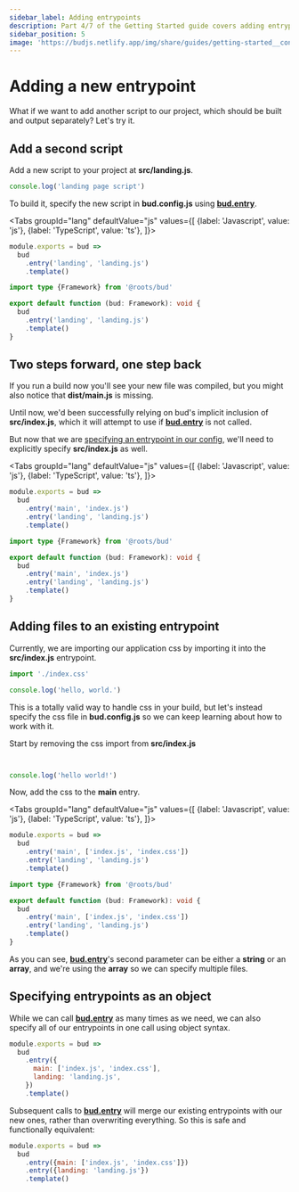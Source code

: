 ```yaml
---
sidebar_label: Adding entrypoints
description: Part 4/7 of the Getting Started guide covers adding entrypoints to your build
sidebar_position: 5
image: 'https://budjs.netlify.app/img/share/guides/getting-started__config.png'
---
```



# Adding a new entrypoint

What if we want to add another script to our project, which should be built and output separately? Let's try it.

## Add a second script

Add a new script to your project at **src/landing.js**.

```js title='src/landing.js'
console.log('landing page script')
```

To build it, specify the new script in **bud.config.js** using [**bud.entry**](/docs/bud.entry).

<Tabs
  groupId="lang"
  defaultValue="js"
  values={[
    {label: 'Javascript', value: 'js'},
    {label: 'TypeScript', value: 'ts'},
  ]}>
  <TabItem value="js">

```js {3} title='bud.config.js'
module.exports = bud =>
  bud
    .entry('landing', 'landing.js')
    .template()
```

  </TabItem>
  <TabItem value="ts">

```ts {5} title='bud.config.js'
import type {Framework} from '@roots/bud'

export default function (bud: Framework): void {
  bud
    .entry('landing', 'landing.js')
    .template()
}
```

  </TabItem>
</Tabs>

## Two steps forward, one step back

If you run a build now you'll see your new file was compiled, but you might also notice that **dist/main.js** is missing.

Until now, we'd been successfully relying on bud's implicit inclusion of **src/index.js**, which it will attempt to use if [**bud.entry**](/docs/bud.entry) is not called. 

But now that we are [specifying an entrypoint in our config](#add-a-second-script), we'll need to explicitly specify **src/index.js** as well.

<Tabs
  groupId="lang"
  defaultValue="js"
  values={[
    {label: 'Javascript', value: 'js'},
    {label: 'TypeScript', value: 'ts'},
  ]}>
  <TabItem value="js">

```js {3} title='bud.config.js'
module.exports = bud =>
  bud
    .entry('main', 'index.js')
    .entry('landing', 'landing.js')
    .template()
```

  </TabItem>
  <TabItem value="ts">

```ts {5} title='bud.config.js'
import type {Framework} from '@roots/bud'

export default function (bud: Framework): void {
  bud
    .entry('main', 'index.js')
    .entry('landing', 'landing.js')
    .template()
}
```

  </TabItem>
</Tabs>

## Adding files to an existing entrypoint

Currently, we are importing our application css by importing it into the **src/index.js** entrypoint. 

```js {1} title='src/index.js'
import './index.css'

console.log('hello, world.')
```

This is a totally valid way to handle css in your build, but let's instead specify the css file in **bud.config.js** so we can keep learning about how to work with it.

Start by removing the css import from **src/index.js**

```js {1-2} title='src/index.js'


console.log('hello world!')
```

Now, add the css to the **main** entry. 

<Tabs
  groupId="lang"
  defaultValue="js"
  values={[
    {label: 'Javascript', value: 'js'},
    {label: 'TypeScript', value: 'ts'},
  ]}>
  <TabItem value="js">

```js {3} title='bud.config.js'
module.exports = bud =>
  bud
    .entry('main', ['index.js', 'index.css'])
    .entry('landing', 'landing.js')
    .template()
```

  </TabItem>
  <TabItem value="ts">

```ts {5} title='bud.config.ts'
import type {Framework} from '@roots/bud'

export default function (bud: Framework): void {
  bud
    .entry('main', ['index.js', 'index.css'])
    .entry('landing', 'landing.js')
    .template()
}
```

  </TabItem>
</Tabs>

As you can see, [**bud.entry**](/docs/bud.entry)'s second parameter can be either a **string** or an **array**, and we're using the **array** so we can specify multiple files.

## Specifying entrypoints as an object

While we can call [**bud.entry**](/docs/bud.entry) as many times as we need, we can also specify all of our entrypoints in one call using object syntax.

```js {3-6} title='bud.config.js'
module.exports = bud =>
  bud
    .entry({
      main: ['index.js', 'index.css'],
      landing: 'landing.js',
    })
    .template()
```

Subsequent calls to [**bud.entry**](/docs/bud.entry) will merge our existing entrypoints with our new ones, rather than overwriting everything. So this is safe and functionally equivalent:

```js {3-4} title='bud.config.js'
module.exports = bud =>
  bud
    .entry({main: ['index.js', 'index.css']})
    .entry({landing: 'landing.js'})
    .template()
```
